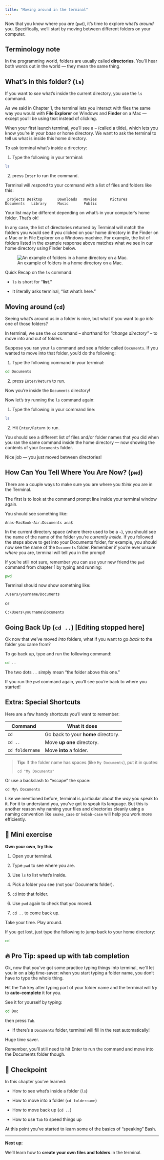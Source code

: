 ```yaml
---
title: "Moving around in the terminal"
---
```


Now that you know where you *are* (`pwd`), it's time to explore what's *around* you. Specifically, we'll start by moving between different folders on your computer.

::: callout-note
## Terminology note

In the programming world, folders are usually called **directories**. You’ll hear both words out in the world — they mean the same thing.
:::

## What’s in this folder? (`ls`)

If you want to *see* what's inside the current directory, you use the `ls` command.

As we said in Chapter 1, the terminal lets you interact with files the same way you would with **File Explorer** on Windows and **Finder** on a Mac — except you'll be using text instead of clicking.

When your first launch terminal, you'll see a `~` (called a tilde), which lets you know you're in your *base* or home directory. We want to ask the terminal to tell us what is inside this home directory.

To ask terminal what's inside a directory:

1. Type the following in your terminal:

``` bash
ls
```

2. press `Enter` to run the command.

Terminal will *respond* to your command with a list of files and folders like this:

```         
_projects Desktop       Downloads   Movies      Pictures
Documents   Library     Music       Public 
```

Your list may be different depending on what's in your computer's home folder. That's ok!

In any case, the list of directories returned by Terminal will match the folders you would see if you clicked on your home directory in the Finder on a Mac or in File Explorer on a Windows machine. For example, the list of folders listed in the example response above matches what we see in our home directory using Finder below.

![An example of folders in a home directory on a Mac.](../images/home-directory.png)

Quick Recap on the `ls` command:

-   `ls` is short for "**list**."

-   It literally asks terminal, "list what’s here."

## Moving around (`cd`)

Seeing what's around us in a folder is nice, but what if you want to *go into* one of those folders?

In terminal, we use the `cd` command -- shorthand for *"change directory"* -- to move into and out of folders.

Suppose you ran your `ls` command and see a folder called `Documents`. If you wanted to move into that folder, you'd do the following:

1. Type the following command in your terminal:

``` bash
cd Documents
```

2. press `Enter/Return` to run.

Now you’re inside the `Documents` directory!

Now let's try running the `ls` command again:

1. Type the following in your command line:

``` bash
ls
```
2. Hit `Enter/Return` to run.

You should see a different list of files and/or folder names that you did when you ran the same command inside the home directory — now showing the contents of your `Documents` folder.

Nice job — you just moved between directories!

## How Can You Tell Where You Are Now? (`pwd`)

There are a couple ways to make sure you are where you *think* you are in the Terminal.

The first is to look at the command prompt line inside your terminal window again. 

You should see something like:

`Anas-MacBook-Air:Documents ana$`

In the current directory space (where there used to be a `~`), you should see the name of the name of the folder you're *currently inside*. If you followed the steps above to get into your Documents folder, for example, you should now see the name of the `Documents` folder. Remember if you're ever unsure *where* you are, terminal will tell you in the prompt!

If you're still not sure, remember you can use your new friend the `pwd` command from chapter 1 by typing and running:

``` bash
pwd
```

Terminal should now show something like:

`/Users/yourname/Documents`

or

`C:\Users\yourname\Documents`


## Going Back Up (`cd ..`) [Editing stopped here]

Ok now that we've moved *into* folders, what if you want to go *back* to the folder you came from?

To go back up, type and run the following command:

``` bash
cd ..
```

The two dots `..` simply mean "the folder above this one."

If you run the `pwd` command again, you'll see you're back to where you started!

## Extra: Special Shortcuts

Here are a few handy shortcuts you'll want to remember:

| Command         | What it does                        |
|-----------------|-------------------------------------|
| `cd`            | Go back to your **home** directory. |
| `cd ..`         | Move **up one** directory.          |
| `cd foldername` | Move **into** a folder.             |

> **Tip:** If the folder name has spaces (like `My Documents`), put it in quotes:
>
> `cd "My Documents"`

Or use a backslash to "escape" the space:

`cd My\ Documents`

Like we mentioned before, terminal is particular about the *way* you speak to it. For it to understand you, you've got to speak its language. But this is another reason why naming your files and directories cleanly using a naming convention like `snake_case` or `kebab-case` will help you work more efficiently. 

## 📝 Mini exercise

**Own your own, try this:**

1.  Open your terminal.

2.  Type `pwd` to see where you are.

3.  Use `ls` to list what's inside.

4.  Pick a folder you see (not your Documents folder).

5.  `cd` into that folder.

6.  Use `pwd` again to check that you moved.

7.  `cd ..` to come back up.

Take your time. Play around.

If you get lost, just type the following to jump back to your home directory:

``` bash 
cd
```

## 🔥 Pro Tip: speed up with tab completion

Ok, now that you've got some practice typing things into terminal, we'll let you in on a big time-saver: when you start typing a folder name, you don't have to type the whole thing.

Hit the `Tab` key after typing part of your folder name and the terminal will *try* to **auto-complete** it for you.

See it for yourself by typing:

```bash
cd Doc
``` 
then press `Tab`.

-   If there’s a `Documents` folder, terminal will fill in the rest automatically!

Huge time saver.

Remember, you'll still need to hit Enter to run the command and move into the Documents folder though.

## 🎯 Checkpoint

In this chapter you've learned:

-   How to see what’s inside a folder (`ls`)

-   How to move into a folder (`cd foldername`)

-   How to move back up (`cd ..`)

-   How to use `Tab` to speed things up

At this point you've started to learn some of the basics of "speaking" Bash.

---

**Next up:**

We'll learn how to **create your own files and folders** in the terminal.

